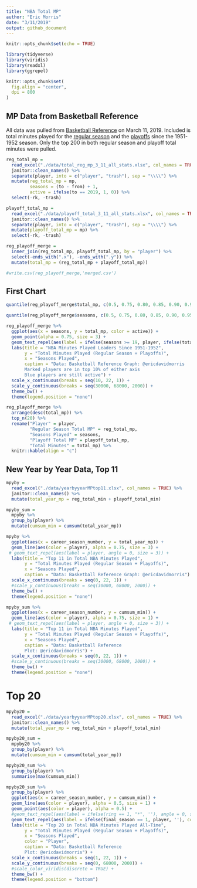 ```yaml
---
title: "NBA Total MP"
author: "Eric Morris"
date: "3/11/2019"
output: github_document
---
```


```r
knitr::opts_chunk$set(echo = TRUE)

library(tidyverse)
library(viridis)
library(readxl)
library(ggrepel)

knitr::opts_chunk$set(
  fig.align = "center",
  dpi = 800
)
```

## MP Data from Basketball Reference

All data was pulled from [Basketball Reference](https://www.basketball-reference.com/) on March 11, 2019. Included is total minutes played for the [regular season](https://www.basketball-reference.com/leaders/mp_career.html) and the [playoffs](https://www.basketball-reference.com/leaders/mp_career_p.html) since the 1951-1952 season. Only the top 200 in both regular season and playoff total minutes were pulled. 

```r
reg_total_mp = 
  read_excel("./data/total_reg_mp_3_11_all_stats.xlsx", col_names = TRUE) %>% 
  janitor::clean_names() %>% 
  separate(player, into = c("player", "trash"), sep = "\\\\") %>% 
  mutate(reg_total_mp = mp,
         seasons = (to - from) + 1,
         active = ifelse(to == 2019, 1, 0)) %>% 
  select(-rk, -trash)

playoff_total_mp = 
  read_excel("./data/playoff_total_3_11_all_stats.xlsx", col_names = TRUE) %>% 
  janitor::clean_names() %>% 
  separate(player, into = c("player", "trash"), sep = "\\\\") %>% 
  mutate(playoff_total_mp = mp) %>% 
  select(-rk, -trash)

reg_playoff_merge = 
  inner_join(reg_total_mp, playoff_total_mp, by = "player") %>% 
  select(-ends_with(".x"), -ends_with(".y")) %>% 
  mutate(total_mp = (reg_total_mp + playoff_total_mp))

#write.csv(reg_playoff_merge,'merged.csv')
```

## First Chart

```r
quantile(reg_playoff_merge$total_mp, c(0.5, 0.75, 0.80, 0.85, 0.90, 0.95))

quantile(reg_playoff_merge$seasons, c(0.5, 0.75, 0.80, 0.85, 0.90, 0.95))

reg_playoff_merge %>% 
  ggplot(aes(x = seasons, y = total_mp, color = active)) +
  geom_point(alpha = 0.75, size = 3) +
  geom_text_repel(aes(label = ifelse(seasons >= 19, player, ifelse(total_mp >= 52630, player, ifelse(active == 1, player, '')))), angle = 0, size = 3) +
  labs(title = "NBA Minutes Played Leaders Since 1951-1952", 
       y = "Total Minutes Played (Regular Season + Playoffs)", 
       x = "Seasons Played",
       caption = "Data: Basketball Reference Graph: @ericdavidmorris
       Marked players are in top 10% of either axis
       Blue players are still active") + 
  scale_x_continuous(breaks = seq(10, 22, 1)) + 
  scale_y_continuous(breaks = seq(30000, 68000, 2000)) + 
  theme_bw() +
  theme(legend.position = "none")

reg_playoff_merge %>% 
  arrange(desc(total_mp)) %>% 
  top_n(20) %>% 
  rename("Player" = player,
         "Regular Season Total MP" = reg_total_mp,
         "Seasons Played" = seasons,
         "Playoff Total MP" = playoff_total_mp,
         "Total Minutes" = total_mp) %>% 
  knitr::kable(align = "c")
```

## New Year by Year Data, Top 11

```r
mpyby = 
  read_excel("./data/yearbyyearMPtop11.xlsx", col_names = TRUE) %>% 
  janitor::clean_names() %>% 
  mutate(total_year_mp = reg_total_min + playoff_total_min) 

mpyby_sum =
  mpyby %>% 
  group_by(player) %>% 
  mutate(cumsum_min = cumsum(total_year_mp))

mpyby %>% 
  ggplot(aes(x = career_season_number, y = total_year_mp)) +
  geom_line(aes(color = player), alpha = 0.75, size = 3) +
 # geom_text_repel(aes(label = player, angle = 0, size = 3)) +
  labs(title = "Top 11 in Total NBA Minutes Played", 
       y = "Total Minutes Played (Regular Season + Playoffs)", 
       x = "Seasons Played",
       caption = "Data: Basketball Reference Graph: @ericdavidmorris") + 
  scale_x_continuous(breaks = seq(0, 22, 1)) + 
  #scale_y_continuous(breaks = seq(30000, 68000, 2000)) + 
  theme_bw() +
  theme(legend.position = "none")

mpyby_sum %>% 
  ggplot(aes(x = career_season_number, y = cumsum_min)) +
  geom_line(aes(color = player), alpha = 0.75, size = 1) +
 # geom_text_repel(aes(label = player, angle = 0, size = 3)) +
  labs(title = "Top 11 in Total NBA Minutes Played", 
       y = "Total Minutes Played (Regular Season + Playoffs)", 
       x = "Seasons Played",
       caption = "Data: Basketball Reference 
       Plot: @ericdavidmorris") + 
  scale_x_continuous(breaks = seq(0, 22, 1)) + 
  #scale_y_continuous(breaks = seq(30000, 68000, 2000)) + 
  theme_bw() +
  theme(legend.position = "none")
```

# Top 20

```r
mpyby20 = 
  read_excel("./data/yearbyyearMPtop20.xlsx", col_names = TRUE) %>% 
  janitor::clean_names() %>% 
  mutate(total_year_mp = reg_total_min + playoff_total_min) 

mpyby20_sum =
  mpyby20 %>% 
  group_by(player) %>% 
  mutate(cumsum_min = cumsum(total_year_mp))

mpyby20_sum %>% 
  group_by(player) %>% 
  summarise(max(cumsum_min))

mpyby20_sum %>% 
  group_by(player) %>% 
  ggplot(aes(x = career_season_number, y = cumsum_min)) +
  geom_line(aes(color = player), alpha = 0.5, size = 1) +
  geom_point(aes(color = player), alpha = 0.5) + 
  #geom_text_repel(aes(label = ifelse(ring == 1, "*", ''), angle = 0, size = 1, color = player)) +
  geom_text_repel(aes(label = ifelse(final_season == 1, player, ''), color = player, angle = 0, size = 0.5), no_overlap = TRUE, force = 10) +
  labs(title = "Top 20 in Total NBA Minutes Played All-Time", 
       y = "Total Minutes Played (Regular Season + Playoffs)", 
       x = "Seasons Played",
       color = "Player",
       caption = "Data: Basketball Reference 
       Plot: @ericdavidmorris") + 
  scale_x_continuous(breaks = seq(1, 22, 1)) + 
  scale_y_continuous(breaks = seq(0, 68000, 2000)) + 
  #scale_color_viridis(discrete = TRUE) + 
  theme_bw() +
  theme(legend.position = "bottom")

```

